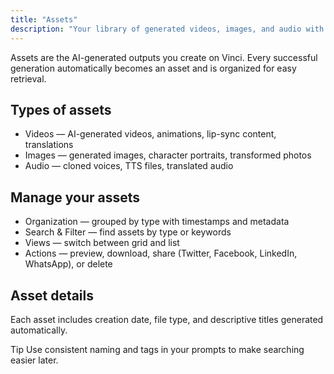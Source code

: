 ```yaml
---
title: "Assets"
description: "Your library of generated videos, images, and audio with actions for preview, download, share, and delete."
---
```


Assets are the AI-generated outputs you create on Vinci. Every successful generation automatically becomes an asset and is organized for easy retrieval.

## Types of assets
- Videos — AI-generated videos, animations, lip-sync content, translations
- Images — generated images, character portraits, transformed photos
- Audio — cloned voices, TTS files, translated audio

## Manage your assets
- Organization — grouped by type with timestamps and metadata
- Search & Filter — find assets by type or keywords
- Views — switch between grid and list
- Actions — preview, download, share (Twitter, Facebook, LinkedIn, WhatsApp), or delete

## Asset details
Each asset includes creation date, file type, and descriptive titles generated automatically.

Tip
Use consistent naming and tags in your prompts to make searching easier later.